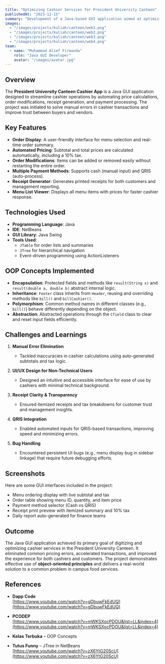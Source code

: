 ```yaml
---
title: "Optimizing Cashier Services for President University Canteen"
publishedAt: "2023-12-15"
summary: "Development of a Java-based GUI application aimed at optimizing cashier operations in the President University Canteen by automating calculations, improving accuracy, and enhancing the ordering experience."
images:
  - "/images/projects/kuliah/canteen/web1.png"
  - "/images/projects/kuliah/canteen/web2.png"
  - "/images/projects/kuliah/canteen/web3.png"
  - "/images/projects/kuliah/canteen/web4.png"
team:
  - name: "Muhammad Alief Firmanda"
    role: "Java GUI Developer"
    avatar: "/images/avatar.jpg"
---
```


## Overview

The **President University Canteen Cashier App** is a Java GUI application designed to streamline cashier operations by automating price calculations, order modifications, receipt generation, and payment processing. The project was initiated to solve manual errors in cashier transactions and improve trust between buyers and vendors.

## Key Features

- **Order Display**: A user-friendly interface for menu selection and real-time order summary.
- **Automated Pricing**: Subtotal and total prices are calculated automatically, including a 10% tax.
- **Order Modifications**: Items can be added or removed easily without restarting the entire order.
- **Multiple Payment Methods**: Supports cash (manual input) and QRIS (auto-process).
- **Receipt Generator**: Generates printed receipts for both customers and management reporting.
- **Menu List Viewer**: Displays all menu items with prices for faster cashier response.

## Technologies Used

- **Programming Language**: Java
- **IDE**: NetBeans
- **GUI Library**: Java Swing
- **Tools Used**:
  - `JTable` for order lists and summaries
  - `JTree` for hierarchical navigation
  - Event-driven programming using ActionListeners

## OOP Concepts Implemented

- **Encapsulation**: Protected fields and methods like `result(String x)` and `result(double a, double b)` abstract internal logic.
- **Inheritance**: `Footer` class inherits from `Header`, reusing and overriding methods like `bill()` and `billCashier()`.
- **Polymorphism**: Common method names in different classes (e.g., `bill()`) behave differently depending on the object.
- **Abstraction**: Abstracted operations through the `Cfield` class to clear and reset input fields efficiently.

## Challenges and Learnings

1. **Manual Error Elimination**
   - Tackled inaccuracies in cashier calculations using auto-generated subtotals and tax logic.

2. **UI/UX Design for Non-Technical Users**
   - Designed an intuitive and accessible interface for ease of use by cashiers with minimal technical background.

3. **Receipt Clarity & Transparency**
   - Ensured itemized receipts and tax breakdowns for customer trust and management insights.

4. **QRIS Integration**
   - Enabled automated inputs for QRIS-based transactions, improving speed and minimizing errors.

5. **Bug Handling**
   - Encountered persistent UI bugs (e.g., menu display bug in sidebar linkage) that require future debugging efforts.

## Screenshots

Here are some GUI interfaces included in the project:

- Menu ordering display with live subtotal and tax
- Order table showing menu ID, quantity, and item price
- Payment method selector (Cash vs QRIS)
- Receipt print preview with itemized summary and 10% tax
- Daily report auto-generated for finance teams

## Outcome

The Java GUI application achieved its primary goal of digitizing and optimizing cashier services in the President University Canteen. It eliminated common pricing errors, accelerated transactions, and improved the experience for both cashiers and customers. The project demonstrates effective use of **object-oriented principles** and delivers a real-world solution to a common problem in campus food services.

## References

- **Dapp Code**  
  [https://www.youtube.com/watch?v=gDbuwFkEdUQ](https://www.youtube.com/watch?v=gDbuwFkEdUQ)

- **PCODEP**  
  [https://www.youtube.com/watch?v=mWKSXocPDOU&list=LL&index=4](https://www.youtube.com/watch?v=mWKSXocPDOU&list=LL&index=4)

- **Kelas Terbuka** – OOP Concepts  
- **Tutus Funny** – JTree in NetBeans  
  [https://www.youtube.com/watch?v=zX6YtG20ScU](https://www.youtube.com/watch?v=zX6YtG20ScU)
